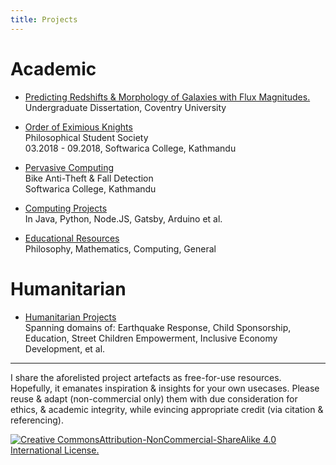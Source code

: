 ```yaml
---
title: Projects
---
```


# Academic

- [Predicting Redshifts & Morphology of Galaxies with Flux Magnitudes.](https://bit.ly/2NBiYMG)  
  Undergraduate Dissertation, Coventry University

* [Order of Eximious Knights](http://bit.ly/SocietyOEK)  
  Philosophical Student Society  
  03.2018 - 09.2018, Softwarica College, Kathmandu

- [Pervasive Computing](https://github.com/BijuAle/arduino_reactive_anti-theft_for_bikes)  
  Bike Anti-Theft & Fall Detection  
  Softwarica College, Kathmandu

* [Computing Projects](https://github.com/BijuAle?tab=repositories)  
  In Java, Python, Node.JS, Gatsby, Arduino et al.

- [Educational Resources](/educational)  
  Philosophy, Mathematics, Computing, General

# Humanitarian

- [Humanitarian Projects](https://np.linkedin.com/in/bijuale)  
  Spanning domains of: Earthquake Response, Child Sponsorship, Education, Street Children Empowerment, Inclusive Economy Development, et al.

<hr />

I share the aforelisted project artefacts as free-for-use resources. Hopefully, it emanates inspiration & insights for your own usecases. Please reuse & adapt (non-commercial only) them with due consideration for ethics, & academic integrity, while evincing appropriate credit (via citation & referencing).

<a rel="license" href="https://creativecommons.org/licenses/by-nc-sa/4.0/">
  <img
    alt="Creative CommonsAttribution-NonCommercial-ShareAlike 4.0 International License."
    title="Creative CommonsAttribution-NonCommercial-ShareAlike 4.0 International License."
    src="./license.png"
  />
</a>
